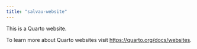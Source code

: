 ```yaml
---
title: "salvau-website"
---
```


This is a Quarto website.

To learn more about Quarto websites visit <https://quarto.org/docs/websites>.
